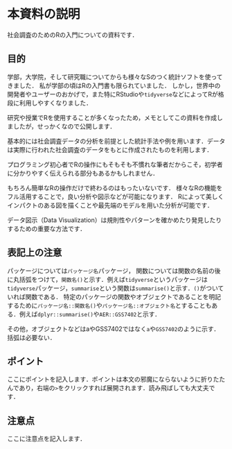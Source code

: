 # 本資料の説明 {.unnumbered}

社会調査のためのRの入門についての資料です．

## 目的

学部，大学院，そして研究職についてからも様々なSのつく統計ソフトを使ってきました．
私が学部の頃はRの入門書も限られていました．
しかし，世界中の開発者やユーザーのおかげで，また特にRStudioや`tidyverse`などによってRが格段に利用しやすくなりました．

研究や授業でRを使用することが多くなったため，メモとしてこの資料を作成しましたが，せっかくなので公開します．

基本的には社会調査データの分析を前提とした統計手法や例を用います．データは実際に行われた社会調査のデータをもとに作成されたものを利用します．

プログラミング初心者でRの操作にもそもそも不慣れな筆者だからこそ，初学者に分かりやすく伝えられる部分もあるかもしれません．

もちろん簡単なRの操作だけで終わるのはもったいないです．
様々なRの機能をフル活用することで，良い分析や図示などが可能になります．
Rによって美しくインパクトのある図を描くことや最先端のモデルを用いた分析が可能です．

データ図示（Data Visualization）は規則性やパターンを確かめたり発見したりするための重要な方法です．




## 表記上の注意

パッケージについては`パッケージ名`パッケージ，
関数については関数の名前の後に丸括弧をつけて，`関数名()`と示す．例えば`tidyverse`というパッケージは`tidyverse`パッケージ，`summarise`という関数は`summarise()`と示す．`()`がついていれば関数である．
特定のパッケージの関数やオブジェクトであることを明記するために`パッケージ名::関数名()`や`パッケージ名::オブジェクト名`とすることもある．例えば`dplyr::summarise()`や`AER::GSS7402`と示す．

その他，オブジェクトなどはaやGSS7402ではなく`a`や`GSS7402`のように示す．括弧は必要ない．

::: {.callout-tip}
## ポイント
ここにポイントを記入します．ポイントは本文の邪魔にならないように折りたたんであり，右端の`>`をクリックすれば展開されます．読み飛ばしても大丈夫です．
:::

::: {.callout-warning}
## 注意点
ここに注意点を記入します．
:::


